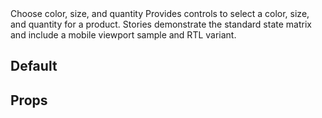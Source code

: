 
<Meta title="Organisms/Product Variant Selector/Docs" of={ProductVariantSelectorStories} />

<Title>Product Variant Selector</Title>
<Subtitle>Choose color, size, and quantity</Subtitle>

<Description>
Provides controls to select a color, size, and quantity for a product. Stories demonstrate the standard
state matrix and include a mobile viewport sample and RTL variant.
</Description>

## Default

<Canvas>
  <Story id="organisms-product-variant-selector-matrix--default" />
</Canvas>

## Props
